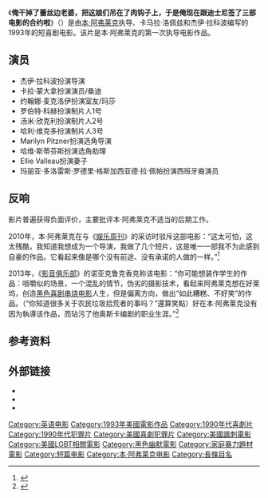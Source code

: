 {{noteTA
|T=zh-hant:我幹掉了蕾絲邊老婆，把這娘們吊在了肉鉤子上，於是我現在跟迪士尼簽了三部電影的合約啦;zh-cn:俺干掉了蕾丝边老婆，把这娘们吊在了肉钩子上，于是俺现在跟迪士尼签了三部电影的合约啦;
|G1=Show
|1=zh-hant:我幹掉了蕾絲邊老婆，把這娘們吊在了肉鉤子上，於是我現在跟迪士尼簽了三部電影的合約啦;zh-cn:俺干掉了蕾丝边老婆，把这娘们吊在了肉钩子上，于是俺现在跟迪士尼签了三部电影的合约啦;
}}
{{Infobox film
| name           = 俺干掉了蕾丝边老婆，把这娘们吊在了肉钩子上，于是俺现在跟迪士尼签了三部电影的合约啦<br />''I Killed My Lesbian Wife, Hung Her on a Meat Hook, and Now I Have a Three-Picture Deal at Disney''
| image          = I Killed My Lesbian Wife.jpg
| alt            = 
| caption        = 
| director       = 本·阿弗莱克
| producer       = 卡马拉·洛佩兹
| writer         = {{Plainlist |
* 卡马拉·洛佩兹
* 杰伊·拉科波
}}
| starring       = 
| music          = 
| cinematography = Frank Rieber
| editing        = {{Plainlist |
* Glenn Cooper
* David McVeigh
}}
| studio         = 
| distributor    = 
| released       = {{Film date|1993}}
| runtime        = 16分钟
| country        = 美国
| language       = 英语
| budget         = 
| gross          = 
}}
《'''俺干掉了蕾丝边老婆，把这娘们吊在了肉钩子上，于是俺现在跟迪士尼签了三部电影的合约啦'''》（{{lang-en|'''''I Killed My Lesbian Wife, Hung Her on a Meat Hook, and Now I Have a Three-Picture Deal at Disney'''''}}）是由[[本·阿弗莱克|本·阿弗莱克]]执导、卡马拉·洛佩兹和杰伊·拉科波编写的1993年的短喜剧电影。该片是本·阿弗莱克的第一次执导电影作品。

==演员==
*杰伊·拉科波扮演导演
*卡拉·蒙大拿扮演演员/桑迪
*约翰娜·麦克洛伊扮演室友/玛莎
*罗伯特·科赫扮演制片人1号
*汤米·欣克利扮演制片人2号
*哈利·维克多扮演制片人3号
*Marilyn Pitzner扮演选角导演
*哈维·斯蒂芬斯扮演选角助理
*Ellie Valleau扮演妻子
*玛丽亚·多洛雷斯·罗德里·格斯加西亚德·拉·佩帕扮演西班牙裔演员

==反响==
影片普遍获得负面评价，主要批评本·阿弗莱克不适当的后期工作。

2010年，本·阿弗莱克在与《[[娱乐周刊|娱乐周刊]]》的采访时驳斥这部电影：“这太可怕，这太残酷，我知道我想成为一个导演，我做了几个短片，这是唯一一部我不为此感到自豪的作品。它看起来像是哪个没有前途、没有承诺的人做的一样。”<ref>{{cite web|url=http://www.ew.com/ew/article/0,,20471622_20425011_5,00.html|title=Ben Affleck Calls the Shots|last=Nashawaty|first=Chris|work=ew.com|date=September 10, 2010|accessdate=March 26, 2013|archive-date=2014-10-26|archive-url=https://web.archive.org/web/20141026192409/http://www.ew.com/ew/article/0,,20471622_20425011_5,00.html|dead-url=no}}</ref>

2013年，《[[影音俱乐部|影音俱乐部]]》的诺亚克鲁克香克称该电影：“你可能想装作学生的作品：咀嚼似的场景，一个混乱的情节，伪劣的摄影技术，看起来阿弗莱克想在好莱坞，创造[[黑色喜剧|黑色喜剧]][[串烧电影|串烧电影]]人生，但是偏离方向，做出“如此糟糕、不好笑”的作品。（“你知道很多关于农民垃圾拾荒者的事吗？”還算笑點）好在本·阿弗莱克没有因为執導该作品，而玷污了他奥斯卡编剧的职业生涯。”<ref>{{cite web|url=http://www.avclub.com/articles/ben-affleck-made-a-movie-called-i-killed-my-lesbia,92768/|title=Ben Affleck made a movie called "I Killed My Lesbian Wife, Hung Her On A Meathook And Now I Have A Three-Picture Deal At Disney," and you can watch it|last=Cruickshank|first=Noah|date=February 20, 2013|work=[[The_A.V._Club|The A.V. Club]]|accessdate=24 March 2015|archive-date=2013-11-05|archive-url=https://web.archive.org/web/20131105105540/http://www.avclub.com/articles/ben-affleck-made-a-movie-called-i-killed-my-lesbia,92768/|dead-url=no}}</ref>

==参考资料==
{{Reflist}}

==外部链接==
* {{IMDb title|0166222}}
* {{douban|1905782}}
* {{Rotten-tomatoes|i-killed-my-lesbian-wife-hung-her-on-a-meat-hook-and-now-i-have-a-threepicture-deal-at-disney}}

{{Ben Affleck}}
{{DEFAULTSORT:I Killed My Lesbian Wife, Hung Her on a Meat Hook, and Now I Have a Three-Picture Deal at Disney}}
[[Category:英语电影|Category:英语电影]]
[[Category:1993年美國電影作品|Category:1993年美國電影作品]]
[[Category:1990年代喜劇片|Category:1990年代喜劇片]]
[[Category:1990年代犯罪片|Category:1990年代犯罪片]]
[[Category:美國喜劇犯罪片|Category:美國喜劇犯罪片]]
[[Category:美國諷刺電影|Category:美國諷刺電影]]
[[Category:美國LGBT相關電影|Category:美國LGBT相關電影]]
[[Category:黑色幽默電影|Category:黑色幽默電影]]
[[Category:家庭暴力題材電影|Category:家庭暴力題材電影]]
[[Category:短篇电影|Category:短篇电影]]
[[Category:本·阿弗莱克电影|Category:本·阿弗莱克电影]]
[[Category:長條目名|Category:長條目名]]